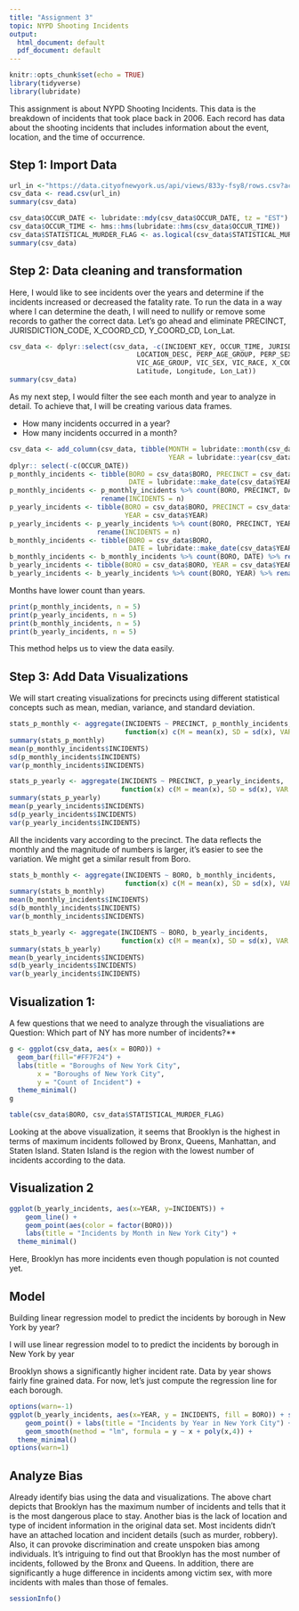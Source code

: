 ```yaml
---
title: "Assignment 3"
topic: NYPD Shooting Incidents
output:
  html_document: default
  pdf_document: default
---
```


```r
knitr::opts_chunk$set(echo = TRUE)
library(tidyverse)
library(lubridate)
```


This assignment is about NYPD Shooting Incidents. This data is the breakdown of incidents that took place back in 2006. Each record has data about the shooting incidents that includes information about the event, location, and the time of occurrence.

## Step 1: Import Data
```r
url_in <-"https://data.cityofnewyork.us/api/views/833y-fsy8/rows.csv?accessType=DOWNLOAD"
csv_data <- read.csv(url_in)
summary(csv_data)

csv_data$OCCUR_DATE <- lubridate::mdy(csv_data$OCCUR_DATE, tz = "EST")
csv_data$OCCUR_TIME <- hms::hms(lubridate::hms(csv_data$OCCUR_TIME))
csv_data$STATISTICAL_MURDER_FLAG <- as.logical(csv_data$STATISTICAL_MURDER_FLAG)
summary(csv_data)

```



## Step 2: Data cleaning and transformation

Here, I would like to see incidents over the years and determine if the incidents increased or decreased the fatality rate. To run the data in a way where I can determine the death, I will need to nullify or remove some records to gather the correct data. Let's go ahead and eliminate
PRECINCT, JURISDICTION_CODE, X_COORD_CD, Y_COORD_CD, Lon_Lat.

```r
csv_data <- dplyr::select(csv_data, -c(INCIDENT_KEY, OCCUR_TIME, JURISDICTION_CODE,
                                LOCATION_DESC, PERP_AGE_GROUP, PERP_SEX, PERP_RACE,
                                VIC_AGE_GROUP, VIC_SEX, VIC_RACE, X_COORD_CD, Y_COORD_CD,
                                Latitude, Longitude, Lon_Lat))
summary(csv_data)
```

As my next step, I would filter the see each month and year to analyze in detail. To achieve that, I will be creating various data frames.

- How many incidents occurred in a year?
- How many incidents occurred in a month?

```r

csv_data <- add_column(csv_data, tibble(MONTH = lubridate::month(csv_data$OCCUR_DATE),
                                        YEAR = lubridate::year(csv_data$OCCUR_DATE))) %>%
dplyr:: select(-c(OCCUR_DATE))
p_monthly_incidents <- tibble(BORO = csv_data$BORO, PRECINCT = csv_data$PRECINCT,
                              DATE = lubridate::make_date(csv_data$YEAR, csv_data$MONTH))
p_monthly_incidents <- p_monthly_incidents %>% count(BORO, PRECINCT, DATE) %>%
                       rename(INCIDENTS = n)
p_yearly_incidents <- tibble(BORO = csv_data$BORO, PRECINCT = csv_data$PRECINCT,
                             YEAR = csv_data$YEAR)
p_yearly_incidents <- p_yearly_incidents %>% count(BORO, PRECINCT, YEAR) %>%
                      rename(INCIDENTS = n)
b_monthly_incidents <- tibble(BORO = csv_data$BORO,
                              DATE = lubridate::make_date(csv_data$YEAR, csv_data$MONTH))
b_monthly_incidents <- b_monthly_incidents %>% count(BORO, DATE) %>% rename(INCIDENTS = n)
b_yearly_incidents <- tibble(BORO = csv_data$BORO, YEAR = csv_data$YEAR)
b_yearly_incidents <- b_yearly_incidents %>% count(BORO, YEAR) %>% rename(INCIDENTS = n)
```

Months have lower count than years.

```r
print(p_monthly_incidents, n = 5)
print(p_yearly_incidents, n = 5)
print(b_monthly_incidents, n = 5)
print(b_yearly_incidents, n = 5)
```

This method helps us to view the data easily.


## Step 3: Add Data Visualizations

We will start creating visualizations for precincts using different statistical concepts such as mean, median, variance, and standard deviation. 

```r
stats_p_monthly <- aggregate(INCIDENTS ~ PRECINCT, p_monthly_incidents,
                             function(x) c(M = mean(x), SD = sd(x), VAR = var(x)))
summary(stats_p_monthly)
mean(p_monthly_incidents$INCIDENTS)
sd(p_monthly_incidents$INCIDENTS)
var(p_monthly_incidents$INCIDENTS)

stats_p_yearly <- aggregate(INCIDENTS ~ PRECINCT, p_yearly_incidents,
                            function(x) c(M = mean(x), SD = sd(x), VAR = var(x)))
summary(stats_p_yearly)
mean(p_yearly_incidents$INCIDENTS)
sd(p_yearly_incidents$INCIDENTS)
var(p_yearly_incidents$INCIDENTS)
```

All the incidents vary according to the precinct. The data reflects the monthly and the magnitude of numbers is larger, it’s easier to see the variation. We might get a similar result from Boro.

```r
stats_b_monthly <- aggregate(INCIDENTS ~ BORO, b_monthly_incidents,
                             function(x) c(M = mean(x), SD = sd(x), VAR = var(x)))
summary(stats_b_monthly)
mean(b_monthly_incidents$INCIDENTS)
sd(b_monthly_incidents$INCIDENTS)
var(b_monthly_incidents$INCIDENTS)

stats_b_yearly <- aggregate(INCIDENTS ~ BORO, b_yearly_incidents,
                            function(x) c(M = mean(x), SD = sd(x), VAR = var(x)))
summary(stats_b_yearly)
mean(b_yearly_incidents$INCIDENTS)
sd(b_yearly_incidents$INCIDENTS)
var(b_yearly_incidents$INCIDENTS)
```

## Visualization 1: 
A few questions that we need to analyze through the visualiations are
Question: Which part of NY has more number of incidents?**

```r
g <- ggplot(csv_data, aes(x = BORO)) +
  geom_bar(fill="#FF7F24") + 
  labs(title = "Boroughs of New York City",
       x = "Boroughs of New York City",
       y = "Count of Incident") +
  theme_minimal() 
g
``` 

```r
table(csv_data$BORO, csv_data$STATISTICAL_MURDER_FLAG)
```


Looking at the above visualization, it seems that Brooklyn is the highest in terms of maximum incidents followed by Bronx, Queens, Manhattan, and Staten Island. Staten Island is the region with the lowest number of incidents according to the data.

## Visualization 2

```r
ggplot(b_yearly_incidents, aes(x=YEAR, y=INCIDENTS)) +
    geom_line() +
    geom_point(aes(color = factor(BORO)))
    labs(title = "Incidents by Month in New York City") +
  theme_minimal()
```

Here, Brooklyn has more incidents even though population is not counted yet.

## Model

Building linear regression model to predict the incidents by borough in New York by year?

I will use linear regression model to to predict the incidents by borough in New York by year

Brooklyn shows a significantly higher incident rate. Data by year shows fairly fine grained data. For now, let’s just compute the regression line for each borough.


```r
options(warn=-1)
ggplot(b_yearly_incidents, aes(x=YEAR, y = INCIDENTS, fill = BORO)) + scale_fill_brewer(palette="Spectral") +
    geom_point() + labs(title = "Incidents by Year in New York City") +
    geom_smooth(method = "lm", formula = y ~ x + poly(x,4)) +
  theme_minimal()
options(warn=1)

```

## Analyze Bias


Already identify bias using the data and visualizations. The above chart depicts that Brooklyn has the maximum number of incidents and tells that it is the most dangerous place to stay. 
Another bias is the lack of location and type of incident information in the original data set. Most incidents didn’t have an attached location and incident details (such as murder, robbery). Also, it can provoke discrimination and create unspoken bias among individuals. It's intriguing to find out that Brooklyn has the most number of incidents, followed by the Bronx and Queens. In addition, there are significantly a huge difference in incidents among victim sex, with more incidents with males than those of females. 

```r
sessionInfo()
```









